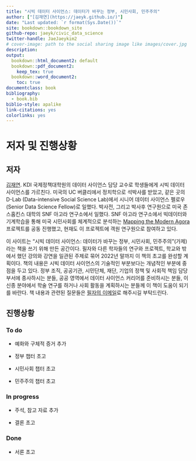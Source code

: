 ```yaml
---
title: "시빅 데이터 사이언스: 데이터가 바꾸는 정부, 시민사회, 민주주의"
author: ["[김재연](https://jaeyk.github.io/)"]
date: "Last updated: `r format(Sys.Date())`"
site: bookdown::bookdown_site
github-repo: jaeyk/civic_data_science
twitter-handle: JaeJaeykim2
# cover-image: path to the social sharing image like images/cover.jpg
description:
output:
  bookdown::html_document2: default
  bookdown::pdf_document2:
    keep_tex: true
  bookdown::word_document2:
    toc: true
documentclass: book
bibliography:
  - book.bib
biblio-style: apalike
link-citations: yes
colorlinks: yes
---
```


# 저자 및 진행상황

## 저자

[김재연](https://jaeyk.github.io/). KDI 국제정책대학원의 데이터 사이언스 담당 교수로 학생들에게 시빅 데이터 사이언스를 가르친다. 미국의 UC 버클리에서 정치학으로 석박사를 받았고, 같은 곳의 D-Lab (Data-intensive Social Science Lab)에서 시니어 데이터 사이언스 펠로우(Senior Data Science Fellow)로 일했다. 박사전, 그리고 박사후 연구원으로 미국 존스홉킨스 대학의 SNF 아고라 연구소에서 일했다. SNF 아고라 연구소에서 빅데이터와 기계학습을 통해 미국 시민사회를 체계적으로 분석하는 [Mapping the Modern Agora](https://snfagora.jhu.edu/project/mapping-the-modern-agora/) 프로젝트를 공동 진행했고, 현재도 이 프로젝트에 객원 연구원으로 참여하고 있다.

이 사이트는 "시빅 데이터 사이언스: 데이터가 바꾸는 정부, 시민사회, 민주주의"(가제)라는 책을 쓰기 위해 만든 공간이다. 필자와 다른 학자들의 연구와 프로젝트, 학교와 밖에서 했던 강의와 강연을 일관된 주제로 묶어 2022년 말까지 이 책의 초고를 완성할 계획이다. 책의 내용은 시빅 데이터 사이언스의 기술적인 부분보다는 개념적인 부분에 중점을 두고 있다. 정부 조직, 공공기관, 시민단체, 재단, 기업의 정책 및 사회적 책임 담당 부서에 종사하시는 분들, 공공 영역에서 데이터 사이언스 커리어를 준비하시는 분들, 이 신종 분야에서 학술 연구를 하거나 사회 활동을 계획하시는 분들께 이 책이 도움이 되기를 바란다. 책 내용과 관련된 질문들은 [필자의 이메일](jaeyeonkim@kdis.ac.kr)로 해주시길 부탁드린다.

## 진행상황

### To do

- 예화와 구체적 증거 추가

- 정부 챕터 초고

- 시민사회 챕터 초고

- 민주주의 챕터 초고

### In progress

- 주석, 참고 자료 추가

- 결론 초고

### Done

- 서론 초고
